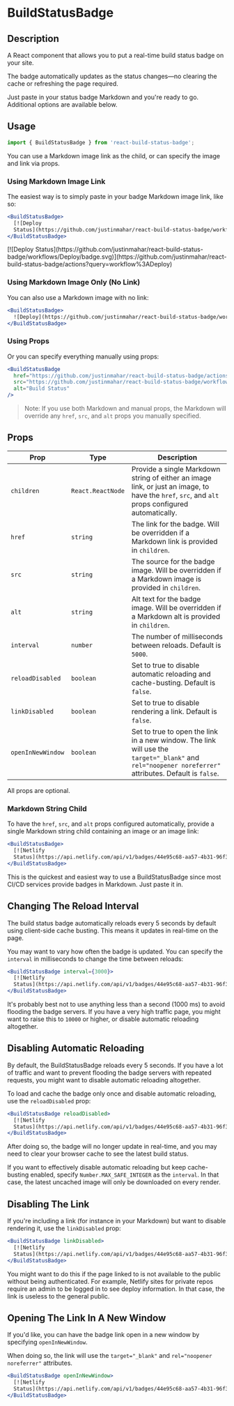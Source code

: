 
<Meta title="Components/BuildStatusBadge" />

<h1>BuildStatusBadge</h1>

## Description

A React component that allows you to put a real-time build status badge on your site.

The badge automatically updates as the status changes—no clearing the cache or refreshing the page required.

Just paste in your status badge Markdown and you're ready to go. Additional options are available below.

## Usage

```jsx
import { BuildStatusBadge } from 'react-build-status-badge';
```

You can use a Markdown image link as the child, or can specify the image and link via props.

### Using Markdown Image Link

The easiest way is to simply paste in your badge Markdown image link, like so:

```jsx
<BuildStatusBadge>
  [![Deploy
  Status](https://github.com/justinmahar/react-build-status-badge/workflows/Deploy/badge.svg)](https://github.com/justinmahar/react-build-status-badge/actions?query=workflow%3ADeploy)
</BuildStatusBadge>
```

<BuildStatusBadge>
  [![Deploy
  Status](https://github.com/justinmahar/react-build-status-badge/workflows/Deploy/badge.svg)](https://github.com/justinmahar/react-build-status-badge/actions?query=workflow%3ADeploy)
</BuildStatusBadge>

### Using Markdown Image Only (No Link)

You can also use a Markdown image with no link:

```jsx
<BuildStatusBadge>
  ![Deploy](https://github.com/justinmahar/react-build-status-badge/workflows/Deploy/badge.svg)
</BuildStatusBadge>
```

### Using Props

Or you can specify everything manually using props:

```jsx
<BuildStatusBadge
  href="https://github.com/justinmahar/react-build-status-badge/actions"
  src="https://github.com/justinmahar/react-build-status-badge/workflows/Deploy/badge.svg"
  alt="Build Status"
/>
```

> Note: If you use both Markdown and manual props, the Markdown will override any `href`, `src`, and `alt` props you manually specified.

## Props

| Prop              | Type              | Description                                                                                                                                           |
| ----------------- | ----------------- | ----------------------------------------------------------------------------------------------------------------------------------------------------- |
| `children`        | `React.ReactNode` | Provide a single Markdown string of either an image link, or just an image, to have the `href`, `src`, and `alt` props configured automatically.      |
| `href`            | `string`          | The link for the badge. Will be overridden if a Markdown link is provided in `children`.                                                              |
| `src`             | `string`          | The source for the badge image. Will be overridden if a Markdown image is provided in `children`.                                                     |
| `alt`             | `string`          | Alt text for the badge image. Will be overridden if a Markdown alt is provided in `children`.                                                         |
| `interval`        | `number`          | The number of milliseconds between reloads. Default is `5000`.                                                                                        |
| `reloadDisabled`  | `boolean`         | Set to true to disable automatic reloading and cache-busting. Default is `false`.                                                                     |
| `linkDisabled`    | `boolean`         | Set to true to disable rendering a link. Default is `false`.                                                                                          |
| `openInNewWindow` | `boolean`         | Set to true to open the link in a new window. The link will use the `target="_blank"` and `rel="noopener noreferrer"` attributes. Default is `false`. |

All props are optional.

### Markdown String Child

To have the `href`, `src`, and `alt` props configured automatically, provide a single Markdown string child containing an image or an image link:

```jsx
<BuildStatusBadge>
  [![Netlify
  Status](https://api.netlify.com/api/v1/badges/44e95c68-aa57-4b31-96f3-22877af7a73b/deploy-status)](https://app.netlify.com/sites/react-build-status-badge/deploys)
</BuildStatusBadge>
```

This is the quickest and easiest way to use a BuildStatusBadge since most CI/CD services provide badges in Markdown. Just paste it in.

## Changing The Reload Interval

The build status badge automatically reloads every 5 seconds by default using client-side cache busting. This means it updates in real-time on the page.

You may want to vary how often the badge is updated. You can specify the `interval` in milliseconds to change the time between reloads:

```jsx
<BuildStatusBadge interval={3000}>
  [![Netlify
  Status](https://api.netlify.com/api/v1/badges/44e95c68-aa57-4b31-96f3-22877af7a73b/deploy-status)](https://app.netlify.com/sites/react-build-status-badge/deploys)
</BuildStatusBadge>
```

It's probably best not to use anything less than a second (1000 ms) to avoid flooding the badge servers. If you have a very high traffic page, you might want to raise this to `10000` or higher, or disable automatic reloading altogether.

## Disabling Automatic Reloading

By default, the BuildStatusBadge reloads every 5 seconds. If you have a lot of traffic and want to prevent flooding the badge servers with repeated requests, you might want to disable automatic reloading altogether.

To load and cache the badge only once and disable automatic reloading, use the `reloadDisabled` prop:

```jsx
<BuildStatusBadge reloadDisabled>
  [![Netlify
  Status](https://api.netlify.com/api/v1/badges/44e95c68-aa57-4b31-96f3-22877af7a73b/deploy-status)](https://app.netlify.com/sites/react-build-status-badge/deploys)
</BuildStatusBadge>
```

After doing so, the badge will no longer update in real-time, and you may need to clear your browser cache to see the latest build status.

If you want to effectively disable automatic reloading but keep cache-busting enabled, specify `Number.MAX_SAFE_INTEGER` as the `interval`. In that case, the latest uncached image will only be downloaded on every render.

## Disabling The Link

If you're including a link (for instance in your Markdown) but want to disable rendering it, use the `linkDisabled` prop:

```jsx
<BuildStatusBadge linkDisabled>
  [![Netlify
  Status](https://api.netlify.com/api/v1/badges/44e95c68-aa57-4b31-96f3-22877af7a73b/deploy-status)](https://app.netlify.com/sites/react-build-status-badge/deploys)
</BuildStatusBadge>
```

You might want to do this if the page linked to is not available to the public without being authenticated. For example, Netlify sites for private repos require an admin to be logged in to see deploy information. In that case, the link is useless to the general public.

## Opening The Link In A New Window

If you'd like, you can have the badge link open in a new window by specifying `openInNewWindow`.

When doing so, the link will use the `target="_blank"` and `rel="noopener noreferrer"` attributes.

```jsx
<BuildStatusBadge openInNewWindow>
  [![Netlify
  Status](https://api.netlify.com/api/v1/badges/44e95c68-aa57-4b31-96f3-22877af7a73b/deploy-status)](https://app.netlify.com/sites/react-build-status-badge/deploys)
</BuildStatusBadge>
```
